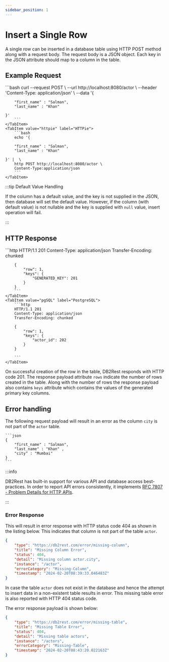 ```yaml
---
sidebar_position: 1
---
```


# Insert a Single Row

A single row can be inserted in a database table using HTTP POST method along with a request body.
The request body is a JSON object. Each key in the JSON attribute should map to a column in the table.

## Example Request


<Tabs>
    <TabItem value="cURL" label="cURL" default>
        ```bash
        curl --request POST \
        --url http://localhost:8080/actor \
        --header 'Content-Type: application/json' \
        --data '{

        "first_name" : "Salman",
        "last_name" : "Khan"

    }'
        ```
    </TabItem>
    <TabItem value="httpie" label="HTTPie">
        ```bash
        echo '{

        "first_name" : "Salman",
        "last_name" : "Khan"

    }' |  \
        http POST http://localhost:8080/actor \
        Content-Type:application/json
        ```
    </TabItem>


</Tabs>


:::tip Default Value Handling

If the column has a default value, and the key is not supplied in the JSON, then database will set the default value.
However, if the column (with default value) is not nullable and the key is supplied with `null` value, insert operation will fail.

:::

## HTTP Response


<Tabs>
    <TabItem value="mySQL" label="MySQL" default>
        ```http
        HTTP/1.1 201
        Content-Type: application/json
        Transfer-Encoding: chunked

        {
            "row": 1,
            "keys": {
                "GENERATED_KEY": 201
            }
        }
        ```
    </TabItem>
    <TabItem value="pgSQL" label="PostgreSQL">
        ```http
        HTTP/1.1 201
        Content-Type: application/json
        Transfer-Encoding: chunked

        {
            "row": 1,
            "keys": {
                "actor_id": 202
            }
        }

        ```
    </TabItem>


</Tabs>


On successful creation of the row in the table, DB2Rest responds with HTTP code 201. The response payload
attribute `rows` indicate the number of rows created in the table. Along with the number of rows the response payload
also contains `keys` attribute which contains the values of the generated primary key columns.

## Error handling

The following request payload will result in an error as the column `city` is not part of the `actor` table.

    ```json
    {
        "first_name" : "Salman",
        "last_name" : "Khan" ,
        "city" : "Mumbai"
    }
    ```

:::info

DB2Rest has built-in support for various API and database access best-practices. In order to report API errors consistently,
it implements
[RFC 7807 - Problem Details for HTTP APIs](https://datatracker.ietf.org/doc/html/rfc7807).

:::

### Error Response

This will result in error response with HTTP status code 404 as shown in the listing below. This indicates that column is not part of the table
`actor`.

```json
{
	"type": "https://db2rest.com/error/missing-column",
	"title": "Missing Column Error",
	"status": 404,
	"detail": "Missing column actor.city",
	"instance": "/actor",
	"errorCategory": "Missing-Column",
	"timestamp": "2024-02-20T08:39:33.046483Z"
}
```

In case the table `actor` does not exist in the database and hence the attempt to insert data in a
non-existent table results in error. This missing table error is also reported with HTTP 404 status code.

The error response payload is shown below:

```json
{
    "type": "https://db2rest.com/error/missing-table",
    "title": "Missing Table Error",
    "status": 404,
    "detail": "Missing table actors",
    "instance": "/actors",
    "errorCategory": "Missing-Table",
    "timestamp": "2024-02-20T08:43:20.022163Z"
}
```




